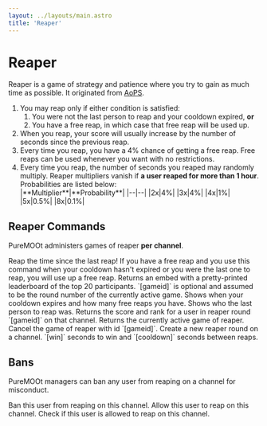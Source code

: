 ```yaml
---
layout: ../layouts/main.astro
title: 'Reaper'
---
```



# Reaper

Reaper is a game of strategy and patience where you try to gain as much time
as possible. It originated from [AoPS](https://aops.com).

1. You may reap only if either condition is satisfied:
   1. You were not the last person to reap and your cooldown expired, **or**
   2. You have a free reap, in which case that free reap will be used up.
2. When you reap, your score will usually increase by the number of seconds since the previous reap.
3. Every time you reap, you have a 4% chance of getting a free reap. Free reaps
   can be used whenever you want with no restrictions.
4. Every time you reap, the number of seconds you reaped may randomly multiply.
   Reaper multipliers vanish if **a user reaped for more than 1 hour**.
   Probabilities are listed below:
    <div class='max-w-xs'>
      |**Multiplier**|**Probability**|
      |--|--|
      |2x|4%| 
      |3x|4%| 
      |4x|1%|
      |5x|0.5%| 
      |8x|0.1%|
    </div>

## Reaper Commands

PureMOOt administers games of reaper **per channel**.

<Command name='/reap'>
	Reap the time since the last reap! If you have a free reap and you use this
	command when your cooldown hasn't expired or you were the last one to reap,
	you will use up a free reap.
</Command>
<Command name='/reaper leaderboard [gameid]'>
	Returns an embed with a pretty-printed leaderboard of the top 20 participants.
	`[gameid]` is optional and assumed to be the round number of the currently
	active game.
</Command>
<Command name='/reaper when'>
	Shows when your cooldown expires and how many free reaps you have.
</Command>
<Command name='/reaper last'>Shows who the last person to reap was.</Command>
<Command name='/reaper score [user] [gameid]'>
	Returns the score and rank for a user in reaper round `[gameid]` on that
	channel.
</Command>
<Command name='/reaper active'>
	Returns the currently active game of reaper.
</Command>
<Command name='/reaper cancel [gameid]' admin={true}>
	Cancel the game of reaper with id `[gameid]`.
</Command>
<Command name='/reaper init [win] [cooldown]' admin={true}>
	Create a new reaper round on a channel. `[win]` seconds to win and
	`[cooldown]` seconds between reaps.
</Command>

## Bans

PureMOOt managers can ban any user from reaping on a channel for misconduct.

<Command name='/pmmanager rban [user]' admin={true}>
	Ban this user from reaping on this channel.
</Command>
<Command name='/pmmanager rallow [user]' admin={true}>
	Allow this user to reap on this channel.
</Command>
<Command name='/pmmanager rpermitted [user]'>
	Check if this user is allowed to reap on this channel.
</Command>
